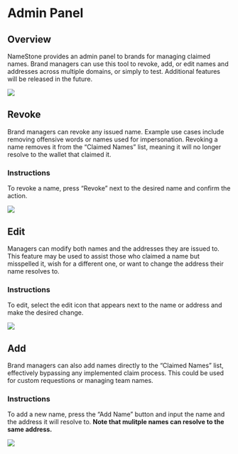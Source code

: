 # Admin Panel

## Overview

NameStone provides an admin panel to brands for managing claimed names. Brand managers can use this tool to revoke, add, or edit names and addresses across multiple domains, or simply to test. Additional features will be released in the future.

![](https://imagedelivery.net/UJ5oN2ajUBrk2SVxlns2Aw/efcbc2ea-aa0f-4912-1800-00eb40ed5800/public)

## Revoke

Brand managers can revoke any issued name. Example use cases include removing offensive words or names used for impersonation. Revoking a name removes it from the “Claimed Names” list, meaning it will no longer resolve to the wallet that claimed it.

### Instructions

To revoke a name, press “Revoke” next to the desired name and confirm the action.

![](https://imagedelivery.net/UJ5oN2ajUBrk2SVxlns2Aw/36a0f2cb-1d82-4a85-f7fc-9630448bee00/public)

## Edit

Managers can modify both names and the addresses they are issued to. This feature may be used to assist those who claimed a name but misspelled it, wish for a different one, or want to change the address their name resolves to.

### Instructions

To edit, select the edit icon that appears next to the name or address and make the desired change.

![](https://imagedelivery.net/UJ5oN2ajUBrk2SVxlns2Aw/8676cad6-f9c9-4d49-4b42-3ebc35f70000/public)

## Add

Brand managers can also add names directly to the “Claimed Names” list, effectively bypassing any implemented claim process. This could be used for custom requestions or managing team names.

### Instructions

To add a new name, press the “Add Name” button and input the name and the address it will resolve to. **Note that mulitple names can resolve to the same address.**

![](https://imagedelivery.net/UJ5oN2ajUBrk2SVxlns2Aw/faa9c6c9-c368-4b97-ee34-9dd3f5ebda00/public)
